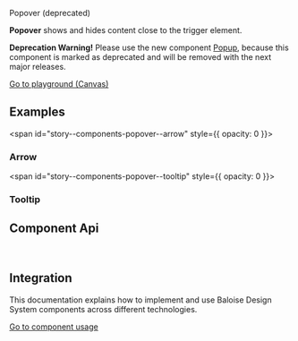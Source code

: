 
<bal-doc-banner id="story--components-popover--basic" color="yellow">Popover (deprecated)</bal-doc-banner>

<bal-doc-lead>
  <b>Popover</b> shows and hides content close to the trigger element.
</bal-doc-lead>

<p class="has-background-yellow-2 p-normal has-radius-normal">
  <b>Deprecation Warning!</b> Please use the new component <a href="?path=/docs/components-popup--basic">Popup</a>,
  because this component is marked as deprecated and will be removed with the next major releases.
</p>

<Canvas withSource="open" className="has-visible-overflow">
  <Story id="components-popover--basic" />
</Canvas>

<bal-doc-app>
  <bal-button-group class="mb-large" position="center">
    <a class="button is-primary" href="?path=/story/components-popover--basic">
      Go to playground (Canvas)
    </a>
    <bal-doc-code-sandbox framework="angular" template={Basic.parameters.docs.source.code}></bal-doc-code-sandbox>
    <bal-doc-code-sandbox framework="html" template={Basic.parameters.docs.source.code}></bal-doc-code-sandbox>
  </bal-button-group>
</bal-doc-app>

## Examples

<span id="story--components-popover--arrow" style={{ opacity: 0 }}></span>

### Arrow

<Canvas withSource="closed" className="has-visible-overflow">
  <Story id="components-popover--arrow" />
</Canvas>

<span id="story--components-popover--tooltip" style={{ opacity: 0 }}></span>

### Tooltip

<Canvas withSource="closed" className="has-visible-overflow">
  <Story id="components-popover--tooltip" />
</Canvas>

## Component Api

<Description markdown={readme} />
<Description markdown={menu} />

<br />

## Integration

This documentation explains how to implement and use Baloise Design System components across different technologies.

<a class="button is-primary" href="?path=/docs/development-components--page">
  Go to component usage
</a>


<Description markdown={theming} />


<Description markdown={testing} />

<bal-doc-github link="/components/bal-popover/stories/bal-popover.docs.mdx"></bal-doc-github>
